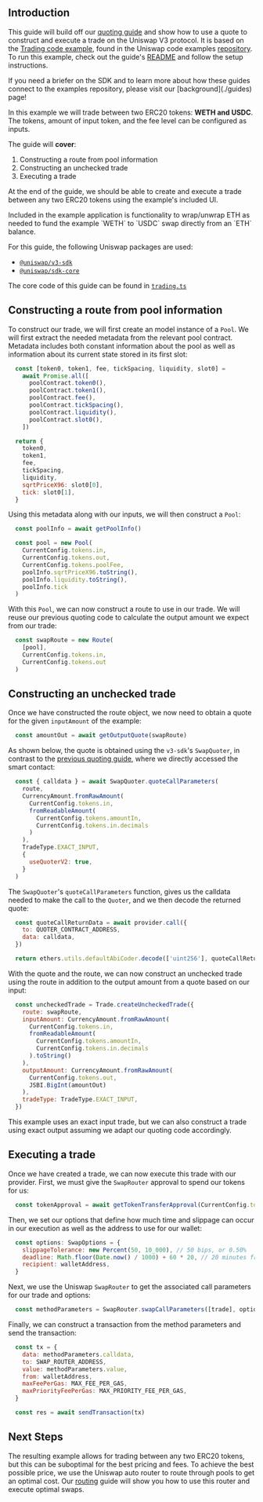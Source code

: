 
## Introduction

This guide will build off our [quoting guide](./getting_a_quote) and show how to use a quote to construct and execute a trade on the Uniswap V3 protocol. It is based on the [Trading code example](https://github.com/Uniswap/examples/tree/main/v3-sdk/trading), found in the Uniswap code examples [repository](https://github.com/Uniswap/examples). To run this example, check out the guide's [README](https://github.com/Uniswap/examples/blob/main/v3-sdk/trading/README.md) and follow the setup instructions.

<Callout type="info" emoji="ℹ️">
If you need a briefer on the SDK and to learn more about how these guides connect to the examples repository, please visit our [background](./guides) page!
</Callout>

In this example we will trade between two ERC20 tokens: **WETH and USDC**. The tokens, amount of input token, and the fee level can be configured as inputs.

The guide will **cover**:

1. Constructing a route from pool information
2. Constructing an unchecked trade
3. Executing a trade

At the end of the guide, we should be able to create and execute a trade between any two ERC20 tokens using the example's included UI.

<Callout type="info" emoji="ℹ️">
Included in the example application is functionality to wrap/unwrap ETH as needed to fund the example `WETH` to `USDC` swap directly from an `ETH` balance.
</Callout>

For this guide, the following Uniswap packages are used:

- [`@uniswap/v3-sdk`](https://www.npmjs.com/package/@uniswap/v3-sdk)
- [`@uniswap/sdk-core`](https://www.npmjs.com/package/@uniswap/sdk-core)

The core code of this guide can be found in [`trading.ts`](https://github.com/Uniswap/examples/blob/main/v3-sdk/trading/src/libs/trading.ts)

## Constructing a route from pool information

To construct our trade, we will first create an model instance of a `Pool`. We will first extract the needed metadata from the relevant pool contract. Metadata includes both constant information about the pool as well as information about its current state stored in its first slot:

```js copy
  const [token0, token1, fee, tickSpacing, liquidity, slot0] =
    await Promise.all([
      poolContract.token0(),
      poolContract.token1(),
      poolContract.fee(),
      poolContract.tickSpacing(),
      poolContract.liquidity(),
      poolContract.slot0(),
    ])

  return {
    token0,
    token1,
    fee,
    tickSpacing,
    liquidity,
    sqrtPriceX96: slot0[0],
    tick: slot0[1],
  }
```

Using this metadata along with our inputs, we will then construct a `Pool`:

```js copy
  const poolInfo = await getPoolInfo()

  const pool = new Pool(
    CurrentConfig.tokens.in,
    CurrentConfig.tokens.out,
    CurrentConfig.tokens.poolFee,
    poolInfo.sqrtPriceX96.toString(),
    poolInfo.liquidity.toString(),
    poolInfo.tick
  )
```

With this `Pool`, we can now construct a route to use in our trade. We will reuse our previous quoting code to calculate the output amount we expect from our trade:

```js copy
  const swapRoute = new Route(
    [pool],
    CurrentConfig.tokens.in,
    CurrentConfig.tokens.out
  )
```

## Constructing an unchecked trade

Once we have constructed the route object, we now need to obtain a quote for the given `inputAmount` of the example:

```js copy
  const amountOut = await getOutputQuote(swapRoute)
```

As shown below, the quote is obtained using the `v3-sdk`'s `SwapQuoter`, in contrast to the [previous quoting guide](./getting_a_quote), where we directly accessed the smart contact:

```js copy
  const { calldata } = await SwapQuoter.quoteCallParameters(
    route,
    CurrencyAmount.fromRawAmount(
      CurrentConfig.tokens.in,
      fromReadableAmount(
        CurrentConfig.tokens.amountIn,
        CurrentConfig.tokens.in.decimals
      )
    ),
    TradeType.EXACT_INPUT,
    {
      useQuoterV2: true,
    }
  )
```

The `SwapQuoter`'s `quoteCallParameters` function, gives us the calldata needed to make the call to the `Quoter`, and we then decode the returned quote:

```js copy
  const quoteCallReturnData = await provider.call({
    to: QUOTER_CONTRACT_ADDRESS,
    data: calldata,
  })

  return ethers.utils.defaultAbiCoder.decode(['uint256'], quoteCallReturnData)
```


With the quote and the route, we can now construct an unchecked trade using the route in addition to the output amount from a quote based on our input:

```js copy
  const uncheckedTrade = Trade.createUncheckedTrade({
    route: swapRoute,
    inputAmount: CurrencyAmount.fromRawAmount(
      CurrentConfig.tokens.in,
      fromReadableAmount(
        CurrentConfig.tokens.amountIn,
        CurrentConfig.tokens.in.decimals
      ).toString()
    ),
    outputAmount: CurrencyAmount.fromRawAmount(
      CurrentConfig.tokens.out,
      JSBI.BigInt(amountOut)
    ),
    tradeType: TradeType.EXACT_INPUT,
  })
```

This example uses an exact input trade, but we can also construct a trade using exact output assuming we adapt our quoting code accordingly.

## Executing a trade

Once we have created a trade, we can now execute this trade with our provider. First, we must give the `SwapRouter` approval to spend our tokens for us:

```js copy
  const tokenApproval = await getTokenTransferApproval(CurrentConfig.tokens.in)
```

Then, we set our options that define how much time and slippage can occur in our execution as well as the address to use for our wallet:

```js copy
  const options: SwapOptions = {
    slippageTolerance: new Percent(50, 10_000), // 50 bips, or 0.50%
    deadline: Math.floor(Date.now() / 1000) + 60 * 20, // 20 minutes from the current Unix time
    recipient: walletAddress,
  }
```

Next, we use the Uniswap `SwapRouter` to get the associated call parameters for our trade and options:

```js copy
  const methodParameters = SwapRouter.swapCallParameters([trade], options)
```

Finally, we can construct a transaction from the method parameters and send the transaction:

```js copy
  const tx = {
    data: methodParameters.calldata,
    to: SWAP_ROUTER_ADDRESS,
    value: methodParameters.value,
    from: walletAddress,
    maxFeePerGas: MAX_FEE_PER_GAS,
    maxPriorityFeePerGas: MAX_PRIORITY_FEE_PER_GAS,
  }

  const res = await sendTransaction(tx)
```

## Next Steps

The resulting example allows for trading between any two ERC20 tokens, but this can be suboptimal for the best pricing and fees. To achieve the best possible price, we use the Uniswap auto router to route through pools to get an optimal cost. Our [routing](./routing_a_swap) guide will show you how to use this router and execute optimal swaps.